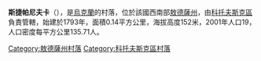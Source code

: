 {{coord|47|35|45|N|29|39|22|E|scale:30000|display=title}}

'''斯捷帕尼夫卡'''（{{lang-uk|Степанівка}}），是[[烏克蘭|烏克蘭]]的村落，位於該國西南部[[敖德薩州|敖德薩州]]，由[[科托夫斯克區|科托夫斯克區]]負責管轄，始建於1793年，面積0.14平方公里，海拔高度152米，2001年人口19，人口密度每平方公里135.71人。

{{DEFAULTSORT:Степанівка}}
[[Category:敖德薩州村落|Category:敖德薩州村落]]
[[Category:科托夫斯克區村落|Category:科托夫斯克區村落]]


{{Odessa-geo-stub}}
